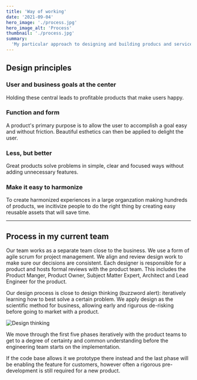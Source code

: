```yaml
---
title: 'Way of working'
date: '2021-09-04'
hero_image: './process.jpg'
hero_image_alt: 'Process'
thumbnail: './process.jpg'
summary:
  'My particular approach to designing and building producs and services.'
---
```


## Design principles

### User and business goals at the center

Holding these central leads to profitable products that make users happy.

### Function and form

A product's primary purpose is to allow the user to accomplish a goal easy and
without friction. Beautiful esthetics can then be applied to delight the user.

### Less, but better

Great products solve problems in simple, clear and focused ways without adding
unnecessary features.

### Make it easy to harmonize

To create harmonized experiences in a large organzation making hundreds of
products, we incitivize people to do the right thing by creating easy reusable
assets that will save time.

---

## Process in my current team

Our team works as a separate team close to the business. We use a form of agile
scrum for project management. We align and review design work to make sure our
decisions are consistent. Each designer is responsible for a product and hosts
formal reviews with the product team. This includes the Product Manger, Product
Owner, Subject Matter Expert, Architect and Lead Engineer for the product.

Our design process is close to design thinking (buzzword alert): iteratively
learning how to best solve a certain problem. We apply design as the scientific
method for business, allowing early and rigurous de-risking before going to
market with a product.

<img
  src='./design-thinking.jpg'
  alt='Design thinking'
  style='max-width:60rem'
/>

We move through the first five phases iteratively with the product teams to get
to a degree of certainty and common understanding before the engineering team
starts on the implementation.

If the code base allows it we prototype there instead and the last phase will be
enabling the feature for customers, however often a rigorous pre-development is
still required for a new product.
